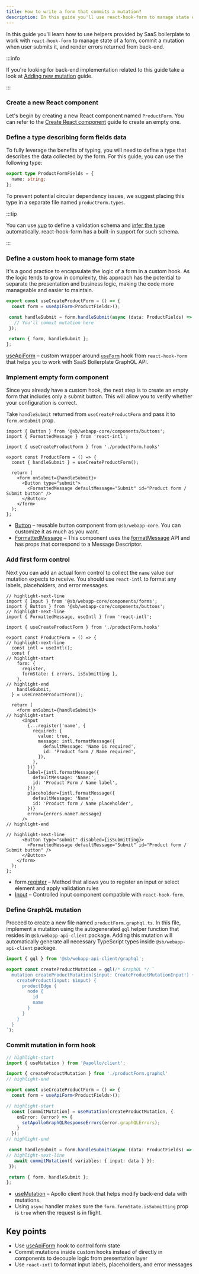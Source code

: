 ```yaml
---
title: How to write a form that commits a mutation?
description: In this guide you'll use react-hook-form to manage state of a form and commit a mutation when user submits it.
---
```


In this guide you'll learn how to use helpers provided by SaaS boilerplate to work with `react-hook-form` to manage
state of a form, commit a mutation when user submits it, and render errors returned from back-end.

:::info

If you're looking for back-end implementation related to this guide take a look at
[Adding new mutation](./adding-new-mutation) guide.

:::

### Create a new React component

Let's begin by creating a new React component named `ProductForm`. You can refer to the
[Create React component](./create-react-component) guide to create an empty one.

### Define a type describing form fields data

To fully leverage the benefits of typing, you will need to define a type that describes the data collected by the form.
For this guide, you can use the following type:

```ts title="src/routes/productForm/productForm.types.ts"
export type ProductFormFields = {
  name: string;
};
```

To prevent potential circular dependency issues, we suggest placing this type in a separate file named
`productForm.types`.

:::tip

You can use [yup](https://github.com/jquense/yup) to define a validation schema and
[infer the type](https://github.com/jquense/yup#typescript-integration) automatically. react-hook-form has a built-in
support for such schema.

:::

### Define a custom hook to manage form state

It's a good practice to encapsulate the logic of a form in a custom hook. As the logic tends to grow in complexity,
this approach has the potential to separate the presentation and business logic, making the code more manageable and
easier to maintain.

```ts title="packages/webapp/src/routes/productForm/productForm.hooks.ts" showLineNumbers
export const useCreateProductForm = () => {
  const form = useApiForm<ProductFields>();

 const handleSubmit = form.handleSubmit(async (data: ProductFields) => {
   // You'll commit mutation here
 });

 return { form, handleSubmit };
};
```

[useApiForm](../../api-reference/webapp-api-client/hooks#useapiform) – custom wrapper around
[`useForm`](https://react-hook-form.com/api/useform/) hook from `react-hook-form` that helps you to work with
SaaS Boilerplate GraphQL API.

### Implement empty form component

Since you already have a custom hook, the next step is to create an empty form that includes only a submit button.
This will allow you to verify whether your configuration is correct.

Take `handleSubmit` returned from `useCreateProductForm` and pass it to `form.onSubmit` prop.

```tsx title="packages/webapp/src/routes/productForm/productForm.component.tsx" showLineNumbers
import { Button } from '@sb/webapp-core/components/buttons';
import { FormattedMessage } from 'react-intl';

import { useCreateProductForm } from './productForm.hooks'

export const ProductForm = () => {
  const { handleSubmit } = useCreateProductForm();

  return (
    <form onSubmit={handleSubmit}>
      <Button type="submit">
        <FormattedMessage defaultMessage="Submit" id="Product form / Submit button" />
      </Button>
    </form>
  );
};
```

- [Button](../../api-reference/webapp-core/components#buttonsbutton) – reusable button component from `@sb/webapp-core`.
You can customize it as much as you want.
- [FormattedMessage](https://formatjs.io/docs/react-intl/components/#formattedmessage) – This component uses the
[formatMessage](https://formatjs.io/docs/react-intl/api#formatmessage) API and has props that correspond to a Message
Descriptor.

### Add first form control

Next you can add an actual form control to collect the `name` value our mutation expects to receive. You should use
`react-intl` to format any labels, placeholders, and error messages.

```tsx title="packages/webapp/src/routes/productForm/productForm.component.tsx" showLineNumbers
// highlight-next-line
import { Input } from '@sb/webapp-core/components/forms';
import { Button } from '@sb/webapp-core/components/buttons';
// highlight-next-line
import { FormattedMessage, useIntl } from 'react-intl';

import { useCreateProductForm } from './productForm.hooks'

export const ProductForm = () => {
// highlight-next-line
  const intl = useIntl();
  const {
// highlight-start
    form: {
      register,
      formState: { errors, isSubmitting },
    },
// highlight-end
    handleSubmit,
  } = useCreateProductForm();

  return (
    <form onSubmit={handleSubmit}>
// highlight-start
      <Input
        {...register('name', {
          required: {
            value: true,
            message: intl.formatMessage({
              defaultMessage: 'Name is required',
              id: 'Product form / Name required',
            }),
          },
        })}
        label={intl.formatMessage({
          defaultMessage: 'Name:',
          id: 'Product Form / Name label',
        })}
        placeholder={intl.formatMessage({
          defaultMessage: 'Name',
          id: 'Product form / Name placeholder',
        })}
        error={errors.name?.message}
      />
// highlight-end

// highlight-next-line
      <Button type="submit" disabled={isSubmitting}>
        <FormattedMessage defaultMessage="Submit" id="Product form / Submit button" />
      </Button>
    </form>
  );
};
```

- form.[register](https://react-hook-form.com/api/useform/register/) – Method that allows you to register an input or select
element and apply validation rules
- [Input](../../api-reference/webapp-core/components#formsinput) – Controlled input component compatible with
`react-hook-form`.

### Define GraphQL mutation

Proceed to create a new file named `productForm.graphql.ts`. In this file, implement a mutation using the autogenerated
`gql` helper function that resides in `@sb/webapp-api-client` package. Adding this mutation will automatically
generate all necessary TypeScript types inside `@sb/webapp-api-client` package.

```ts title="packages/webapp/src/routes/productForm/productForm.graphql.ts"
import { gql } from '@sb/webapp-api-client/graphql';

export const createProductMutation = gql(/* GraphQL */ `
  mutation createProductMutation($input: CreateProductMutationInput!) {
    createProduct(input: $input) {
      productEdge {
        node {
          id
          name
        }
      }
    }
  }
`);
```
### Commit mutation in form hook

```ts title="packages/webapp/src/routes/productForm/productForm.hooks.ts" showLineNumbers
// highlight-start
import { useMutation } from '@apollo/client';

import { createProductMutation } from './productForm.graphql'
// highlight-end

export const useCreateProductForm = () => {
  const form = useApiForm<ProductFields>();

// highlight-start
  const [commitMutation] = useMutation(createProductMutation, {
    onError: (error) => {
      setApolloGraphQLResponseErrors(error.graphQLErrors);
    }
  });
// highlight-end

 const handleSubmit = form.handleSubmit(async (data: ProductFields) => {
// highlight-next-line
   await commitMutation({ variables: { input: data } });
 });

 return { form, handleSubmit };
};
```
- [useMutation](https://www.apollographql.com/docs/react/data/mutations/#usemutation-api) – Apollo client hook that
helps modify back-end data with mutations.
- Using `async` handler makes sure the `form.formState.isSubmitting` prop is `true` when the request is in flight.

## Key points
- Use [useApiForm](../../api-reference/webapp-api-client/hooks#useapiform) hook to control form state
- Commit mutations inside custom hooks instead of directly in components to decouple logic from presentation layer
- Use `react-intl` to format input labels, placeholders, and error messages
